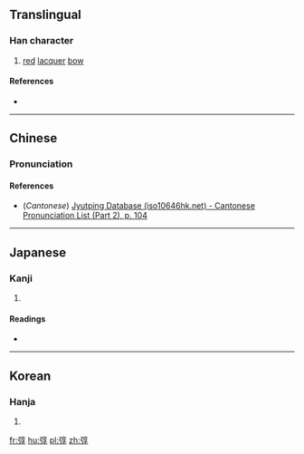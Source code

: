 ==Translingual==

===Han character===
{{Han char|rn=57|rad=弓|as=08|sn=11|four=|canj=NYRD|ids=⿰弓享}}

# [[red]] [[lacquer]] [[bow]]

====References====
* {{Han ref|kx=0359.150|dkj=09808|dj=0675.320|hdz=20999.010|uh=5F34|ud=24372}}

----

==Chinese==
{{zh-forms}}

===Pronunciation===
{{zh-pron
|m=diāo
|c=diu1
|mc=y
|oc=y
|ma=
|cat=n
}}

====References====
*(''Cantonese'') [http://www.iso10646hk.net/jp/document/download.jsp Jyutping Database (iso10646hk.net) - Cantonese Pronunciation List (Part 2), p. 104]

----

==Japanese==

===Kanji===
{{ja-kanji|grade=|rs=弓08}}

# {{defn|lang=ja|sort=弓08}}

====Readings====
* {{ja-readings|on=[[とん]] (ton), [[ちょう]] (chō)|kun=[[えゆみ]] (eyumi)}}

----

==Korean==

===Hanja===
{{ko-hanja|hangeul=[[돈]], [[조]]|eumhun=|rv=don, jo|mr=ton, cho|y=ton, co}}

# {{defn|lang=ko|sort=弓08}}

[[fr:弴]]
[[hu:弴]]
[[pl:弴]]
[[zh:弴]]